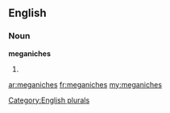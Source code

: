 ==English==

===Noun===
'''meganiches'''

# {{plural of|[[meganiche]]}}

[[Category:English plurals]]

[[ar:meganiches]]
[[fr:meganiches]]
[[my:meganiches]]